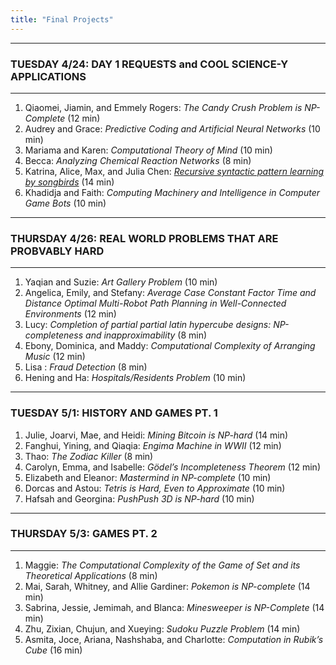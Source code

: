 ```yaml
---
title: "Final Projects"
---
```


<hr>
### TUESDAY 4/24: DAY 1 REQUESTS and COOL SCIENCE-Y APPLICATIONS 
<hr>
1. Qiaomei, Jiamin, and Emmely Rogers: _The Candy Crush Problem is NP-Complete_ (12 min)
2. Audrey and Grace: _Predictive Coding and Artificial Neural Networks_ (10 min)
3. Mariama and Karen: _Computational Theory of Mind_ (10 min)
4. Becca: _Analyzing Chemical Reaction Networks_ (8 min)
5. Katrina, Alice, Max, and Julia Chen: _[Recursive syntactic pattern learning by songbirds](https://granieri.github.io/songbird-syntax/)_ (14 min)
6. Khadidja and Faith: _Computing Machinery and Intelligence in Computer Game Bots_ (10 min)

<hr>
### THURSDAY 4/26: REAL WORLD PROBLEMS THAT ARE PROBVABLY HARD
<hr>
1. Yaqian and Suzie: _Art Gallery Problem_ (10 min)
2. Angelica, Emily, and Stefany: _Average Case Constant Factor Time and Distance Optimal Multi-Robot Path Planning in Well-Connected Environments_ (12 min)
3. Lucy: _Completion of partial partial latin hypercube designs: NP-completeness and inapproximability_ (8 min)
4. Ebony, Dominica, and Maddy: _Computational Complexity of Arranging Music_ (12 min)
5. Lisa : _Fraud Detection_ (8 min)
6. Hening and Ha: _Hospitals/Residents Problem_ (10 min)

<hr>
### TUESDAY 5/1: HISTORY AND GAMES PT. 1
</hr>
1. Julie, Joarvi, Mae, and Heidi: _Mining Bitcoin is NP-hard_ (14 min)
2. Fanghui, Yining, and Qiaqia: _Engima Machine in WWII_ (12 min)
3. Thao: _The Zodiac Killer_ (8 min)
4. Carolyn, Emma, and Isabelle: _Gödel’s Incompleteness Theorem_ (12 min)
5. Elizabeth and Eleanor: _Mastermind in NP-complete_ (10 min)
6. Dorcas and Astou: _Tetris is Hard, Even to Approximate_ (10 min)
7. Hafsah and Georgina: _PushPush 3D is NP-hard_ (10 min)

<hr>
### THURSDAY 5/3: GAMES PT. 2
<hr>
1. Maggie: _The Computational Complexity of the Game of Set and its Theoretical Applications_ (8 min)
2. Mai, Sarah, Whitney, and Allie Gardiner: _Pokemon is NP-complete_ (14 min)
3. Sabrina, Jessie, Jemimah, and Blanca: _Minesweeper is NP-Complete_ (14 min)
4. Zhu, Zixian, Chujun, and Xueying: _Sudoku Puzzle Problem_ (14 min)
5. Asmita, Joce, Ariana, Nashshaba, and Charlotte: _Computation in Rubik’s Cube_ (16 min)